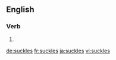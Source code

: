 ==English==

===Verb===
{{head|en}}

# {{en-third-person singular of|suckle}}

[[de:suckles]]
[[fr:suckles]]
[[ja:suckles]]
[[vi:suckles]]